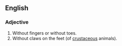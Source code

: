 ==English==
===Adjective===
#Without fingers or without toes.
#Without claws on the feet (of [[crustaceous]] animals).